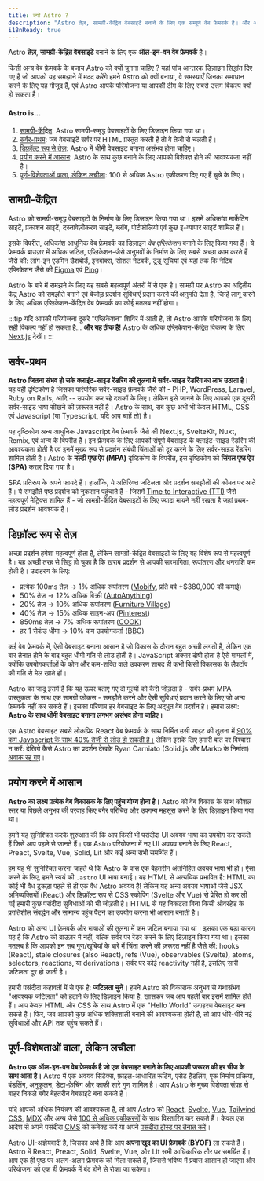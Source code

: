 ```yaml
---
title: क्यों Astro ?
description: "Astro तेज़, सामग्री-केंद्रित वेबसाइटें बनाने के लिए एक सम्पूर्ण वेब फ्रेमवर्क है। और अधिक जानें।"
i18nReady: true
---
```


Astro **तेज़**, **सामग्री-केंद्रित वेबसाइटें** बनाने के लिए एक **ऑल-इन-वन वेब फ्रेमवर्क** है।

किसी अन्य वेब फ्रेमवर्क के बजाय Astro को क्यों चुनना चाहिए ? यहां पांच आन्तरक डिज़ाइन सिद्धांत दिए गए हैं जो आपको यह समझाने में मदद करेंगे हमने Astro को क्यों बनाया, वे समस्याएँ जिनका समाधान करने के लिए यह मौजूद हैं, एवं Astro आपके परियोजना या आपकी टीम के लिए सबसे उत्तम विकल्प क्यों हो सकता है।

#### Astro is...

1. [सामग्री-केंद्रित](#सामग्री-केंद्रित): Astro सामग्री-समृद्ध वेबसाइटों के लिए डिज़ाइन किया गया था।
2. [सर्वर-प्रथम](#सर्वर-प्रथम): जब वेबसाइटें सर्वर पर HTML प्रस्तुत करती हैं तो वे तेजी से चलती हैं।
3. [डिफ़ॉल्ट रूप से तेज़](#डिफ़ॉल्ट-रूप-से-तेज़): Astro में धीमी वेबसाइट बनाना असंभव होना चाहिए।
4. [प्रयोग करने में आसान](#प्रयोग-करने-में-आसान): Astro के साथ कुछ बनाने के लिए आपको विशेषज्ञ होने की आवश्यकता नहीं है।
5. [पूर्ण-विशेषताओं वाला, लेकिन लचीला](#पूर्ण-विशेषताओं-वाला-लेकिन-लचीला): 100 से अधिक Astro एकीकरण दिए गए हैं चुन्ने के लिए।

## सामग्री-केंद्रित

Astro को सामग्री-समृद्ध वेबसाइटों के निर्माण के लिए डिज़ाइन किया गया था। इसमें अधिकांश मार्केटिंग साइटें, प्रकाशन साइटें, दस्तावेज़ीकरण साइटें, ब्लॉग, पोर्टफोलियो एवं  कुछ इ-व्यापार साइटें शामिल हैं।

इसके विपरीत, अधिकांश आधुनिक वेब फ्रेमवर्क का डिज़ाइन *वेब एप्लिकेशन* बनाने के लिए किया गया हैं। ये फ्रेमवर्क ब्राउज़र में अधिक जटिल, एप्लिकेशन-जैसे अनुभवों के निर्माण के लिए सबसे अच्छा काम करते हैं जैसे की: लॉग-इन एडमिन डैशबोर्ड, इनबॉक्स, सोशल नेटवर्क, टूडू सूचियां एवं यहां तक कि नेटिव एप्लिकेशन जैसे की [Figma](https://figma.com/) एवं [Ping](https://ping.gg/)।

Astro के बारे में समझने के लिए यह सबसे महत्वपूर्ण अंतरों में से एक है। सामग्री पर Astro का अद्वितीय केंद्र Astro को समझौते बनाने एवं बेजोड़ प्रदर्शन सुविधाएँ प्रदान करने की अनुमति देता है, जिन्हें लागू करने के लिए अधिक एप्लिकेशन-केंद्रित वेब फ्रेमवर्क का कोई मतलब नहीं होगा।

:::tip
यदि आपकी परियोजना दूसरे "एप्लिकेशन" शिविर में आती है, तो Astro आपके परियोजना के लिए सही विकल्प नहीं हो सकता है... **और यह ठीक है!** Astro के अधिक एप्लिकेशन-केंद्रित विकल्प के लिए [Next.js](https://nextjs.org/) देखें।
:::


## सर्वर-प्रथम

**Astro जितना संभव हो सके क्लाइंट-साइड रेंडरिंग की तुलना में सर्वर-साइड रेंडरिंग का लाभ उठाता है।** यह वही दृष्टिकोण है जिसका पारंपरिक सर्वर-साइड फ्रेमवर्क जैसे की - PHP, WordPress, Laravel, Ruby on Rails, आदि -- उपयोग कर रहे दशकों के लिए। लेकिन इसे जानने के लिए आपको एक दूसरी सर्वर-साइड भाषा सीखने की ज़रूरत नहीं है। Astro के साथ, सब कुछ अभी भी केवल HTML, CSS एवं Javascript (या Typescript, यदि आप चाहें तो) है।

यह दृष्टिकोण अन्य आधुनिक Javascript वेब फ्रेमवर्क जैसे की Next.js, SvelteKit, Nuxt, Remix, एवं अन्य के विपरीत है। इन फ्रेमवर्क के लिए आपकी संपूर्ण वेबसाइट के क्लाइंट-साइड रेंडरिंग की आवश्यकता होती है एवं इनमें मुख्य रूप से प्रदर्शन संबंधी चिंताओं को दूर करने के लिए सर्वर-साइड रेंडरिंग शामिल होती है। Astro के **मल्टी पृष्ठ ऐप (MPA)** दृष्टिकोण के विपरीत, इस दृष्टिकोण को **सिंगल पृष्ठ ऐप (SPA)** करार दिया गया है।

SPA प्रतिरूप के अपने फायदे हैं। हालाँकि, ये अतिरिक्त जटिलता और प्रदर्शन समझौतों की कीमत पर आते हैं। ये समझौते पृष्ठ प्रदर्शन को नुकसान पहुंचाते हैं - जिसमें [Time to Interactive (TTI)](https://web.dev/interactive/) जैसे महत्वपूर्ण मेट्रिक्स शामिल हैं - जो सामग्री-केंद्रित वेबसाइटों के लिए ज्यादा मायने नहीं रखता है जहां प्रथम-लोड प्रदर्शन आवश्यक है।

## डिफ़ॉल्ट रूप से तेज़

अच्छा प्रदर्शन हमेशा महत्वपूर्ण होता है, लेकिन सामग्री-केंद्रित वेबसाइटों के लिए यह विशेष रूप से महत्वपूर्ण है। यह अच्छी तरह से सिद्ध हो चुका है कि खराब प्रदर्शन से आपकी सहभागिता, रूपांतरण और धनराशि कम होती है। उदाहरण के लिए:

- प्रत्येक 100ms तेज़ → 1% अधिक रूपांतरण ([Mobify](https://web.dev/why-speed-matters/), प्रति वर्ष +$380,000 की कमाई)
- 50% तेज़ → 12% अधिक बिक्री ([AutoAnything](https://www.digitalcommerce360.com/2010/08/19/web-accelerator-revs-conversion-and-sales-autoanything/))
- 20% तेज़ → 10% अधिक रूपांतरण ([Furniture Village](https://www.thinkwithgoogle.com/intl/en-gb/marketing-strategies/app-and-mobile/furniture-village-and-greenlight-slash-page-load-times-boosting-user-experience/))
- 40% तेज़ → 15% अधिक साइन-अप ([Pinterest](https://medium.com/pinterest-engineering/driving-user-growth-with-performance-improvements-cfc50dafadd7))
- 850ms तेज़ → 7% अधिक रूपांतरण ([COOK](https://web.dev/why-speed-matters/))
- हर 1 सेकंड धीमा → 10% कम उपयोगकर्ता ([BBC](https://www.creativebloq.com/features/how-the-bbc-builds-websites-that-scale))

कई वेब फ्रेमवर्क में, ऐसी वेबसाइट बनाना आसान है जो विकास के दौरान बहुत अच्छी लगती है, लेकिन एक बार तैनात होने के बाद बहुत धीमी गति से लोड होती है। JavaScript अक्सर दोषी होता है ऐसे मामलों में, क्योंकि उपयोगकर्ताओं के फोन और कम-शक्ति वाले उपकरण शायद ही कभी किसी विकासक के लैपटॉप की गति से मेल खाते हों।

Astro का जादू इसमें है कि यह ऊपर बताए गए दो मूल्यों को कैसे जोड़ता है - सर्वर-प्रथम MPA वास्तुकला के साथ एक सामग्री फोकस - समझौते करने और ऐसी सुविधाएं प्रदान करने के लिए जो अन्य फ्रेमवर्क नहीं कर सकते हैं। इसका परिणाम हर वेबसाइट के लिए अद्भुत वेब प्रदर्शन है। हमारा लक्ष्य: **Astro के साथ धीमी वेबसाइट बनाना लगभग असंभव होना चाहिए।**

एक Astro वेबसाइट सबसे लोकप्रिय React वेब फ्रेमवर्क के साथ निर्मित उसी साइट की तुलना में [90% कम Javascript के साथ 40% तेजी से लोड हो सकती है।](https://twitter.com/t3dotgg/status/1437195415439360003) लेकिन इसके लिए हमारी बात पर विश्वास न करें: देखिये कैसे Astro का प्रदर्शन देखके Ryan Carniato (Solid.js और Marko के निर्माता) [अवाक रह गए](https://youtu.be/2ZEMb_H-LYE?t=8163)।


## प्रयोग करने में आसान

**Astro का लक्ष्य प्रत्येक वेब विकासक के लिए पहुंच योग्य होना है।** Astro को वेब विकास के साथ कौशल स्तर या पिछले अनुभव की परवाह किए बगैर परिचित और उपगम्य महसूस करने के लिए डिज़ाइन किया गया था।

हमने यह सुनिश्चित करके शुरुआत की कि आप किसी भी पसंदीदा UI अवयव भाषा का उपयोग कर सकते हैं जिसे आप पहले से जानते हैं। एक Astro परियोजना में नए UI अवयव बनाने के लिए React, Preact, Svelte, Vue, Solid, Lit और कई अन्य सभी समर्थित हैं।

हम यह भी सुनिश्चित करना चाहते थे कि Astro के पास एक बेहतरीन अंतर्निहित अवयव भाषा भी हो। ऐसा करने के लिए, हमने स्वयं की `.astro` UI भाषा बनाई। यह HTML से अत्यधिक प्रभावित है: HTML का कोई भी वैध टुकड़ा पहले से ही एक वैध Astro अवयव है! लेकिन यह अन्य अवयव भाषाओं जैसे JSX अभिव्यक्तियों (React) और डिफ़ॉल्ट रूप से CSS स्कोपिंग (Svelte और Vue) से प्रेरित हो कर ली गई हमारी कुछ पसंदीदा सुविधाओं को भी जोड़ती है। HTML से यह निकटता बिना किसी ओवरहेड के प्रगतिशील संवर्द्धन और सामान्य पहुंच पैटर्न का उपयोग करना भी आसान बनाती है।

Astro को अन्य UI फ्रेमवर्क और भाषाओं की तुलना में कम जटिल बनाया गया था। इसका एक बड़ा कारण यह है कि Astro को ब्राउज़र में नहीं, बल्कि सर्वर पर रेंडर करने के लिए डिज़ाइन किया गया था। इसका मतलब है कि आपको इन सब गुण/खूबियां के बारे में चिंता करने की ज़रूरत नहीं है जैसे की: hooks (React), stale closures (also React), refs (Vue), observables (Svelte), atoms, selectors, reactions, या derivations। सर्वर पर कोई reactivity नहीं है, इसलिए सारी जटिलता दूर हो जाती है।

हमारी पसंदीदा कहावतों में से एक है: **जटिलता चुनें।** हमने Astro को विकासक अनुभव से यथासंभव "आवश्यक जटिलता" को हटाने के लिए डिज़ाइन किया है, खासकर जब आप पहली बार इसमें शामिल होते हैं। आप केवल HTML और CSS के साथ Astro में एक "Hello World" उदाहरण वेबसाइट बना सकते हैं। फिर, जब आपको कुछ अधिक शक्तिशाली बनाने की आवश्यकता होती है, तो आप धीरे-धीरे नई सुविधाओं और API तक पहुंच सकते हैं।


## पूर्ण-विशेषताओं वाला, लेकिन लचीला

**Astro एक ऑल-इन-वन वेब फ्रेमवर्क है जो एक वेबसाइट बनाने के लिए आपकी जरूरत की हर चीज के साथ आता है।** Astro में एक अवयव सिंटैक्स, फ़ाइल-आधारित रूटिंग, एसेट हैंडलिंग, एक निर्माण प्रक्रिया, बंडलिंग, अनुकूलन, डेटा-फ़ेचिंग और काफी सारे गुण शामिल है। आप Astro के मुख्य विशेषता संग्रह से बाहर निकले बगैर बेहतरीन वेबसाइटे बना सकते हैं।

यदि आपको अधिक नियंत्रण की आवश्यकता है, तो आप Astro को [React](https://www.npmjs.com/package/@astrojs/react), [Svelte](https://www.npmjs.com/package/@astrojs/svelte), [Vue](https://www.npmjs.com/package/@astrojs/vue), [Tailwind CSS](https://www.npmjs.com/package/@astrojs/tailwind), [MDX](https://www.npmjs.com/package/@astrojs/mdx) और अन्य जैसे [100 से अधिक एकीकरणों](https://astro.build/integrations/) के साथ विस्तारित कर सकते हैं। केवल एक आदेश से अपने पसंदीदा [CMS](/hi/guides/cms/) को कनेक्ट करें या अपने [पसंदीदा होस्ट पर तैनात करें](/hi/guides/deploy/)।

Astro UI-अज्ञेयवादी है, जिसका अर्थ है कि आप **अपना खुद का UI फ्रेमवर्क (BYOF)** ला सकते हैं। Astro में React, Preact, Solid, Svelte, Vue, और Lit सभी आधिकारिक तौर पर समर्थित हैं। आप एक ही पृष्ठ पर अलग-अलग फ्रेमवर्क को मिला सकते हैं, जिससे भविष्य में प्रवास आसान हो जाएगा और परियोजना को एक ही फ्रेमवर्क में बंद होने से रोका जा सकेगा।
